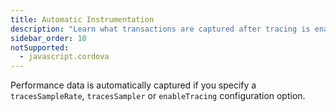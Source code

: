 ```yaml
---
title: Automatic Instrumentation
description: "Learn what transactions are captured after tracing is enabled."
sidebar_order: 10
notSupported:
  - javascript.cordova
---
```


Performance data is automatically captured if you specify a `tracesSampleRate`, `tracesSampler` or `enableTracing` configuration option. 